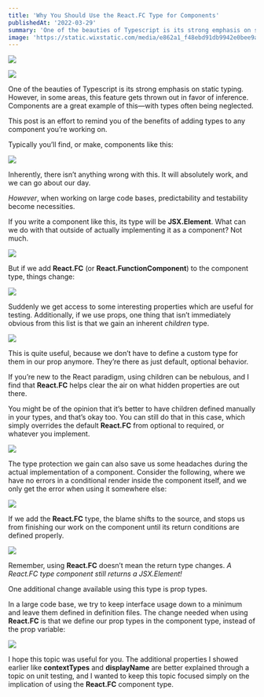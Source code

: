 ```yaml
---
title: 'Why You Should Use the React.FC Type for Components'
publishedAt: '2022-03-29'
summary: 'One of the beauties of Typescript is its strong emphasis on static typing. However, in some areas, this feature gets thrown out in favor of inference. Components are a great example of this—with types often being neglected.'
image: 'https://static.wixstatic.com/media/e862a1_f48ebd91db9942e0bee9aa26e271dd3a~mv2.png/v1/fill/w_740,h_483,al_c,q_85,usm_0.66_1.00_0.01,enc_auto/e862a1_f48ebd91db9942e0bee9aa26e271dd3a~mv2.png'
---
```


![](https://static.wixstatic.com/media/955c63_9c4c0b8584c1413db9792fc620ac5457~mv2.png/v1/fill/w_740,h_490,al_c,lg_1,q_90,enc_auto/955c63_9c4c0b8584c1413db9792fc620ac5457~mv2.png)

[![](https://img.shields.io/badge/Originally%20Posted%20%40-Bravo%20LT-blue?style=for-the-badge)](https://www.bravolt.com)

One of the beauties of Typescript is its strong emphasis on static typing. However, in some areas, this feature gets thrown out in favor of inference. Components are a great example of this—with types often being neglected.

This post is an effort to remind you of the benefits of adding types to any component you’re working on.

Typically you’ll find, or make, components like this:

![](https://static.wixstatic.com/media/955c63_022ced1584f0487cb65986daa067441f~mv2.png/v1/fill/w_295,h_82,al_c,q_85,enc_auto/955c63_022ced1584f0487cb65986daa067441f~mv2.png)

Inherently, there isn’t anything wrong with this. It will absolutely work, and we can go about our day.

_However_, when working on large code bases, predictability and testability become necessities.

If you write a component like this, its type will be **JSX.Element**. What can we do with that outside of actually implementing it as a component? Not much.

![](https://static.wixstatic.com/media/955c63_f58308ded42e4337ad5c4e48c3b8fcec~mv2.png/v1/fill/w_341,h_343,al_c,q_85,enc_auto/955c63_f58308ded42e4337ad5c4e48c3b8fcec~mv2.png)

But if we add **React.FC** (or **React.FunctionComponent**) to the component type, things change:

![](https://static.wixstatic.com/media/955c63_04cfd59b47994967a51a5e7416be0703~mv2.png/v1/fill/w_360,h_388,al_c,lg_1,q_85,enc_auto/955c63_04cfd59b47994967a51a5e7416be0703~mv2.png)

Suddenly we get access to some interesting properties which are useful for testing. Additionally, if we use props, one thing that isn’t immediately obvious from this list is that we gain an inherent _children_ type.

![](https://static.wixstatic.com/media/955c63_c5373ee5f8904272959de6f24c7f43d1~mv2.png/v1/fill/w_360,h_72,al_c,q_85,usm_0.66_1.00_0.01,enc_auto/955c63_c5373ee5f8904272959de6f24c7f43d1~mv2.png)

This is quite useful, because we don’t have to define a custom type for them in our prop anymore. They’re there as just default, optional behavior.

If you’re new to the React paradigm, using children can be nebulous, and I find that **React.FC** helps clear the air on what hidden properties are out there.

You might be of the opinion that it’s better to have children defined manually in your types, and that’s okay too. You can still do that in this case, which simply overrides the default **React.FC** from optional to required, or whatever you implement.

![](https://static.wixstatic.com/media/955c63_8df78a29b2e84e2e8e81d4da7808aa47~mv2.png/v1/fill/w_360,h_144,al_c,q_85,usm_0.66_1.00_0.01,enc_auto/955c63_8df78a29b2e84e2e8e81d4da7808aa47~mv2.png)

The type protection we gain can also save us some headaches during the actual implementation of a component. Consider the following, where we have no errors in a conditional render inside the component itself, and we only get the error when using it somewhere else:

![](https://static.wixstatic.com/media/955c63_247d1bd10d0c46ea8e246bdc777eb131~mv2.png/v1/fill/w_360,h_110,al_c,q_85,usm_0.66_1.00_0.01,enc_auto/955c63_247d1bd10d0c46ea8e246bdc777eb131~mv2.png)

If we add the **React.FC** type, the blame shifts to the source, and stops us from finishing our work on the component until its return conditions are defined properly.

![](https://static.wixstatic.com/media/955c63_8f301dcd4df54ace989540f433f97ab2~mv2.png/v1/fill/w_360,h_107,al_c,q_85,usm_0.66_1.00_0.01,enc_auto/955c63_8f301dcd4df54ace989540f433f97ab2~mv2.png)

Remember, using **React.FC** doesn’t mean the return type changes. _A React.FC type component still returns a JSX.Element!_

One additional change available using this type is prop types.

In a large code base, we try to keep interface usage down to a minimum and leave them defined in definition files. The change needed when using **React.FC** is that we define our prop types in the component type, instead of the prop variable:

![](https://static.wixstatic.com/media/955c63_7939083edcdc408ca5be0d1fe18e507c~mv2.png/v1/fill/w_360,h_153,al_c,lg_1,q_85,enc_auto/955c63_7939083edcdc408ca5be0d1fe18e507c~mv2.png)

I hope this topic was useful for you. The additional properties I showed earlier like **contextTypes** and **displayName** are better explained through a topic on unit testing, and I wanted to keep this topic focused simply on the implication of using the **React.FC** component type.
